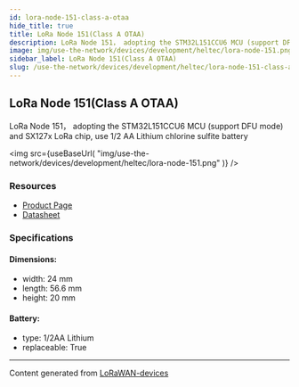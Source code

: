 ```yaml
---
id: lora-node-151-class-a-otaa
hide_title: true
title: LoRa Node 151(Class A OTAA)
description: LoRa Node 151， adopting the STM32L151CCU6 MCU (support DFU mode) and SX127x LoRa chip, use 1/2 AA Lithium chlorine sulfite battery
image: img/use-the-network/devices/development/heltec/lora-node-151.png
sidebar_label: LoRa Node 151(Class A OTAA)
slug: /use-the-network/devices/development/heltec/lora-node-151-class-a-otaa
---
```



## LoRa Node 151(Class A OTAA)

LoRa Node 151， adopting the STM32L151CCU6 MCU (support DFU mode) and SX127x LoRa chip, use 1/2 AA Lithium chlorine sulfite battery

<img
src={useBaseUrl(
"img/use-the-network/devices/development/heltec/lora-node-151.png"
)}
/>

### Resources

- [Product Page](https://heltec.org/project/lora-node-151/)
- [Datasheet](https://heltec.org/project/lora-node-151/#1552557147424-7f1ec-5c651922-b0bb9d3c-7452)

### Specifications

#### Dimensions:
- width: 24 mm
- length: 56.6 mm
- height: 20 mm
#### Battery: 
- type: 1/2AA Lithium
- replaceable: True



---
Content generated from [LoRaWAN-devices](https://github.com/TheThingsNetwork/lorawan-devices)